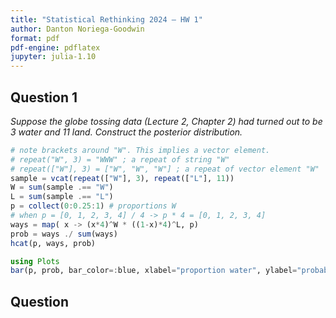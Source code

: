 ```yaml
---
title: "Statistical Rethinking 2024 – HW 1"
author: Danton Noriega-Goodwin
format: pdf
pdf-engine: pdflatex
jupyter: julia-1.10
---
```


## Question 1

*Suppose the globe tossing data (Lecture 2, Chapter 2) had turned out to be 3 water and 11 land. Construct the posterior distribution.*

```julia
# note brackets around "W". This implies a vector element.
# repeat("W", 3) = "WWW" ; a repeat of string "W"
# repeat(["W"], 3) = ["W", "W", "W"] ; a repeat of vector element "W"
sample = vcat(repeat(["W"], 3), repeat(["L"], 11))
W = sum(sample .== "W")
L = sum(sample .== "L")
p = collect(0:0.25:1) # proportions W
# when p = [0, 1, 2, 3, 4] / 4 -> p * 4 = [0, 1, 2, 3, 4]
ways = map( x -> (x*4)^W * ((1-x)*4)^L, p)
prob = ways ./ sum(ways)
hcat(p, ways, prob)
```

```julia
using Plots
bar(p, prob, bar_color=:blue, xlabel="proportion water", ylabel="probability", legend=false)
```

## Question 
